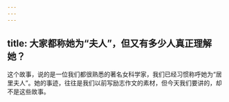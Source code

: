 ```yaml
---
---
---
```

title: 大家都称她为“夫人”，但又有多少人真正理解她？
---




这个故事，说的是一位我们都很熟悉的著名女科学家，我们已经习惯称呼她为“居里夫人”。她的事迹，往往是我们以前写励志作文的素材，但今天我们要讲的，却不是这些故事。
